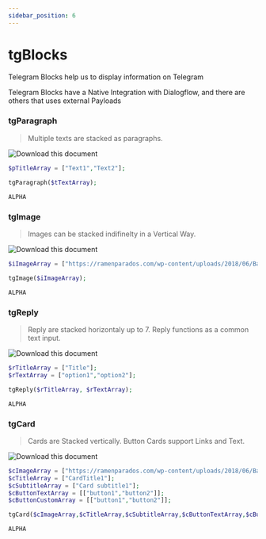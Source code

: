 ```yaml
---
sidebar_position: 6
---
```


# tgBlocks


Telegram Blocks help us to display information on Telegram

Telegram Blocks have a Native Integration with Dialogflow, and there are others that uses external Payloads

### tgParagraph

> Multiple texts are stacked as paragraphs.

<Tabs>
<TabItem value="simple" label="One Paragraph">

![Download this document](./../../../static/img/blocks/tg/text.jpg)

<Tabs>
<TabItem value="php" label="PHP">

```php
$pTitleArray = ["Text1","Text2"];

tgParagraph($tTextArray);
```

</TabItem>
<TabItem value="nodejs" label="Node.js">

```nodejs
ALPHA
```

</TabItem>
</Tabs>

</TabItem>
<TabItem value="complex" label="Two or More Paragraphs">

</TabItem>
</Tabs>

### tgImage

> Images can be stacked indifinelty in a Vertical Way.

<Tabs>
<TabItem value="simple" label="One Image">

![Download this document](./../../../static/img/blocks/tg/image.jpg)

<Tabs>
<TabItem value="php" label="PHP">

```php
$iImageArray = ["https://ramenparados.com/wp-content/uploads/2018/06/Barakamon-destacado-1000x600.jpg"];

tgImage($iImageArray);
```

</TabItem>
<TabItem value="nodejs" label="Node.js">

```nodejs
ALPHA
```

</TabItem>
</Tabs>

</TabItem>
<TabItem value="complex" label="Two or More Images">

</TabItem>
</Tabs>

### tgReply

> Reply are stacked horizontaly up to 7.
> Reply functions as a common text input.

<Tabs>
<TabItem value="simple" label="One Reply">

![Download this document](./../../../static/img/blocks/tg/reply.jpg)

<Tabs>
<TabItem value="php" label="PHP">

```php
$rTitleArray = ["Title"];
$rTextArray = ["option1","option2"];

tgReply($rTitleArray, $rTextArray);
```

</TabItem>
<TabItem value="nodejs" label="Node.js">

```nodejs
ALPHA
```

</TabItem>
</Tabs>

</TabItem>
<TabItem value="complex" label="Two or More Replies">

</TabItem>
</Tabs>

### tgCard

> Cards are Stacked vertically.
> Button Cards support Links and Text.

<Tabs>
<TabItem value="simple" label="One Card">

![Download this document](./../../../static/img/blocks/tg/card.jpg)

<Tabs>
<TabItem value="php" label="PHP">

```php
$cImageArray = ["https://ramenparados.com/wp-content/uploads/2018/06/Barakamon-destacado-1000x600.jpg"];
$cTitleArray = ["CardTitle1"];
$cSubtitleArray = ["Card subtitle1"];
$cButtonTextArray = [["button1","button2"]];
$cButtonCustomArray = [["button1","button2"]];

tgCard($cImageArray,$cTitleArray,$cSubtitleArray,$cButtonTextArray,$cButtonCustomArray);
```

</TabItem>
<TabItem value="nodejs" label="Node.js">

```nodejs
ALPHA
```

</TabItem>
</Tabs>

</TabItem>
<TabItem value="complex" label="Two or More Cards">

</TabItem>
</Tabs>

<!-- ### tgExternalVerticalButtons -->
